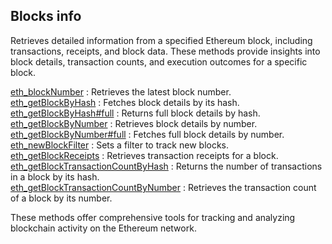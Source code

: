 ## Blocks info

Retrieves detailed information from a specified Ethereum block, including transactions, receipts, and block data. These methods provide insights into block details, transaction counts, and execution outcomes for a specific block.

[eth_blockNumber](/ethereum-api/blocksinfo/eth_blockNumber) : Retrieves the latest block number.  \
[eth_getBlockByHash](/ethereum-api/blocksinfo/eth_getBlockByHash) : Fetches block details by its hash.  \
[eth_getBlockByHash#full](/ethereum-api/blocksinfo/eth_getBlockByHashfull) : Returns full block details by hash.  \
[eth_getBlockByNumber](/ethereum-api/blocksinfo/eth_getBlockByNumber) : Retrieves block details by number.  \
[eth_getBlockByNumber#full](/ethereum-api/blocksinfo/eth_getBlockByNumberfull) : Fetches full block details by number.  \
[eth_newBlockFilter](/ethereum-api/blocksinfo/eth_newBlockFilter) : Sets a filter to track new blocks.  \
[eth_getBlockReceipts](/ethereum-api/blocksinfo/eth_getBlockReceipts) : Retrieves transaction receipts for a block.  \
[eth_getBlockTransactionCountByHash](/ethereum-api/blocksinfo/eth_getBlockTransactionCountByHash) : Returns the number of transactions in a block by its hash.  \
[eth_getBlockTransactionCountByNumber](/ethereum-api/blocksinfo/eth_getBlockTransactionCountByNumber) : Retrieves the transaction count of a block by its number.

These methods offer comprehensive tools for tracking and analyzing blockchain activity on the Ethereum network.
